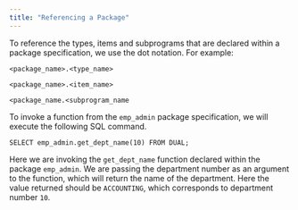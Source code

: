 ```yaml
---
title: "Referencing a Package"
---
```




To reference the types, items and subprograms that are declared within a package specification, we use the dot notation. For example:

`<package_name>.<type_name>`

`<package_name>.<item_name>`

`<package_name.<subprogram_name`

To invoke a function from the `emp_admin` package specification, we will execute the following SQL command.

``` text
SELECT emp_admin.get_dept_name(10) FROM DUAL;
```

Here we are invoking the `get_dept_name` function declared within the package `emp_admin`. We are passing the department number as an argument to the function, which will return the name of the department. Here the value returned should be `ACCOUNTING`, which corresponds to department number `10`.
